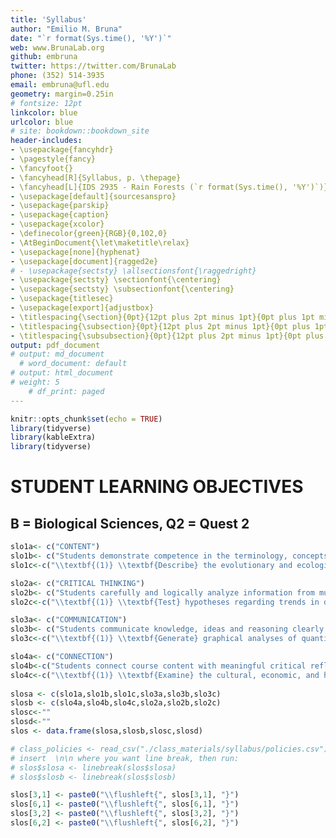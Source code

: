 ```yaml
---
title: 'Syllabus'
author: "Emilio M. Bruna"
date: "`r format(Sys.time(), '%Y')`"
web: www.BrunaLab.org
github: embruna
twitter: https://twitter.com/BrunaLab
phone: (352) 514-3935
email: embruna@ufl.edu
geometry: margin=0.25in
# fontsize: 12pt
linkcolor: blue
urlcolor: blue
# site: bookdown::bookdown_site
header-includes:
- \usepackage{fancyhdr}
- \pagestyle{fancy}
- \fancyfoot{}
- \fancyhead[R]{Syllabus, p. \thepage}
- \fancyhead[L]{IDS 2935 - Rain Forests (`r format(Sys.time(), '%Y')`)}
- \usepackage[default]{sourcesanspro}
- \usepackage{parskip}
- \usepackage{caption}
- \usepackage{xcolor}
- \definecolor{green}{RGB}{0,102,0}
- \AtBeginDocument{\let\maketitle\relax}
- \usepackage[none]{hyphenat}
- \usepackage[document]{ragged2e}
# - \usepackage{sectsty} \allsectionsfont{\raggedright}
- \usepackage{sectsty} \sectionfont{\centering}
- \usepackage{sectsty} \subsectionfont{\centering}
- \usepackage{titlesec}
- \usepackage[export]{adjustbox}
- \titlespacing{\section}{0pt}{12pt plus 2pt minus 1pt}{0pt plus 1pt minus 1pt}
- \titlespacing{\subsection}{0pt}{12pt plus 2pt minus 1pt}{0pt plus 1pt minus 1pt}
- \titlespacing{\subsubsection}{0pt}{12pt plus 2pt minus 1pt}{0pt plus 1pt minus 1pt}
output: pdf_document
# output: md_document
  # word_document: default
# output: html_document
# weight: 5
    # df_print: paged
---
```


```r
knitr::opts_chunk$set(echo = TRUE)
library(tidyverse)
library(kableExtra)
library(tidyverse)
```
\newpage

\newgeometry{left=0.5in,right=0.5in,top=0.8in,}
# STUDENT LEARNING OBJECTIVES  
## B = Biological Sciences, Q2 = Quest 2

\vspace{-0.5cm}

```r
slo1a<- c("CONTENT")
slo1b<- c("Students demonstrate competence in the terminology, concepts, theories, and methodologies used within the discipline(s)")
slo1c<-c("\\textbf{(1)} \\textbf{Describe} the evolutionary and ecological factors underlying the distribution of biodiversity in tropical rain forests. \\textit{Assessments:} In-class activities, Final Project. \\textbf{(B)}. \n\n\\textbf{(2)}  \\textbf{Distinguish} (a) the different ways humans use and alter rain forests, and (b) the social, economic, and biological consequences of these activities. \\textit{Assessments:} In-class activities, Reflective Essay, Final Project. \\textbf{(B, Q2)}  \n\n\\textbf{(3)}  \\textbf{Explain} how molecular biology, genomics, remote sensing, computational tools, and other scientific developments have advanced research on the ecology and evolution of rain forest biota. \\textit{Assessments:} In-class activities, Analytic Essay. \\textbf{(B)}. \n\n\\textbf{(4)}  \\textbf{Examine} the historical factors that have shaped cultural perceptions of rain forests. \\textit{Assessments:} In-class activities, Movie Reviews, Final project. \\textbf{(Q2)}.  \n\n\\textbf{(5)}  \\textbf{Analyze} how narratives about rain forests are reflected in different types of contemporary cultural expression. \\textit{Assessments:} In-class activities, Movie Reviews, Final project. \\textbf{(Q2)}.  \n\n\\textbf{(6)}  \\textbf{Distinguish} between the primary drivers of forest loss and how they vary geographically. \\textit{Assessments:} In-class activities, Analytic Essay. \\textbf{(B, Q2)}  \n\n\\textbf{(7)}  \\textbf{Critique} different proposed mechanisms for rain forest conservation. \\textit{Assessments:} In-class activities, Analytic Essay. \\textbf{(B, Q2)}")

slo2a<- c("CRITICAL THINKING")
slo2b<- c("Students carefully and logically analyze information from multiple perspectives and develop reasoned solutions to problems within the discipline(s).")
slo2c<-c("\\textbf{(1)} \\textbf{Test} hypotheses regarding trends in deforestation and how forest regeneration varies geographically with quantitative data on forest cover and use news stories, primary literature, and other sources to propose mechanisms responsible for the patterns observed. \\textit{Assessments:} In-class activities, Analytic Essay  \\textbf{(B, Q2)}. \n\n\\textbf{(2)} \\textbf{Analyze} qualitative data on rural-urban migration and human demographic shifts in tropical countries and assess the potential implications of the results for conservation and broader societal issues. \\textit{Assessments:} In-class activities, Analytic Essay \\textbf{(B, Q2)}. \n\n\\textbf{(3)} \\textbf{Explain} the relationship between deforestation and the global climate cycle. Compare alternative policy pathways for reducing CO2 emissions using the En-ROADS global climate simulator. \\textit{Assessments:} In-class activities, Reflective Essay \\textbf{(B, Q2)}.")

slo3a<- c("COMMUNICATION")
slo3b<- c("Students communicate knowledge, ideas and reasoning clearly and effectively in written and oral forms appropriate to the discipline(s)")
slo3c<-c("\\textbf{(1)} \\textbf{Generate} graphical analyses of quantitative data used to study rain forest biology and conservation \\textbf{(Q2, B)}. \\textit{Assessments:} In-class activities, Analytic Essay. \n\n\\textbf{(2)} \\textbf{Compose} summaries of  research on multidisciplinary questions relevant to tropical forest biology and conservation based on logical arguments \\textbf{(Q2, B)}. \\textit{Assessments:} In-class activities, Analytic Essay, Final Project. \n\n\\textbf{(3)} \\textbf{Develop} audience-specific content and materials with which to communicate an important issue related to tropical forest biology and conservation. \\textit{Assessments:} In-class activities,  Reflective Essay, Movie Reviews, Analytic Essay, Final Project \\textbf{(Q2)}.")

slo4a<- c("CONNECTION")
slo4b<-c("Students connect course content with meaningful critical reflection on their intellectual, personal, and professional development at UF and beyond.")
slo4c<-c("\\textbf{(1)} \\textbf{Examine} the cultural, economic, and historical experiences of people in rain forest countries, how this compares with our preconceived notions of the same, and the consequences of this disparity for our scientific understanding of rain forests and their conservation. \\textit{Assessments:} In-class activities, Movie Reviews, Final Project  \\textbf{(Q2)}. \n\n\\textbf{(2)} \\textbf{Assess} the feedbacks between (a) the actions of individuals, governments, and the private sector, (b) global economic, social, and political conditions, and (c) the status rain forests and the global climate cycle. \\textit{Assessments:} In-class activities, Reflective Essay, Analytic Essay \\textbf{(Q2)}. \n\n\\textbf{(3)} \\textbf{Appraise} the ubiquity of tropical forest products in daily life, the role and impact of the global commodity chains that make this possible, and the consequences of consumer behavior for forest conservation and socioeconomic sustainability. \\textit{Assessments:} In-class activities, Final Project \\textbf{(Q2)}. \n\n\\textbf{(4)} \\textbf{Analyze} the local, regional, and global ecosystem services provided by tropical rain forests, how these vary geographically, and some of the cultural and ecological factors responsible for these differences. \\textit{Assessments:} In-class activities, Reflective Essay, Analytic Essay, Final Project \\textbf{(Q2)}. \n\n\n\n")
  
slosa <- c(slo1a,slo1b,slo1c,slo3a,slo3b,slo3c)
slosb <- c(slo4a,slo4b,slo4c,slo2a,slo2b,slo2c)
slosc<-""
slosd<-""
slos <- data.frame(slosa,slosb,slosc,slosd)

# class_policies <- read_csv("./class_materials/syllabus/policies.csv")
# insert  \n\n where you want line break, then run: 
# slos$slosa <- linebreak(slos$slosa)
# slos$slosb <- linebreak(slos$slosb)

slos[3,1] <- paste0("\\flushleft{", slos[3,1], "}")
slos[6,1] <- paste0("\\flushleft{", slos[6,1], "}")
slos[3,2] <- paste0("\\flushleft{", slos[3,2], "}")
slos[6,2] <- paste0("\\flushleft{", slos[6,2], "}")
```



<!-- ```{r, echo=FALSE, out.width="10%"} -->
<!-- knitr::include_graphics("logo.png") -->
<!-- ``` -->

<!-- \begin{minipage}[t]{0.05\textwidth} -->
<!-- COL 1 \\ -->
<!-- \end{minipage} -->
<!-- \begin{minipage}[t]{0.95\textwidth} -->
<!-- COURSE AND UNIVERSITY POLICIES\\ -->
<!-- \end{minipage} -->



<!-- ```{r slos2, echo=FALSE,message = FALSE,warning=FALSE,fig.pos='H'} -->
<!-- slos %>% select(-slosc) %>%  -->
<!-- kable( -->
<!--       # digits = 2, -->
<!--       align="cc", -->
<!--       format="latex", -->
<!--       row.names = FALSE, -->
<!--       escape= F, -->
<!--       booktabs=T, -->
<!--       linesep = "", -->
<!--       # caption="Student Learning Objectives", -->
<!--       col.names = NULL -->
<!--       ) %>%  -->
<!--   kable_styling(latex_options = "HOLD_position") %>%  -->
<!--    kable_classic_2(full_width = F, -->
<!--                 # latex_options="scale_down", -->
<!--                 font_size = 10, -->
<!--                 position = "center") %>%  -->
<!--  column_spec(1, width = "25em") %>%  -->
<!-- column_spec(2, width = "25em", color = "black", background="white") %>%  -->
<!-- row_spec(c(1,4),bold=T, color = "white", background="green") %>%  -->
<!-- row_spec(c(2,5),italic =T, bold=T)   -->

<!-- # https://stackoverflow.com/questions/50118394/selecting-and-colouring-single-table-cells-with-kableextra-in-r-markdown-cell-sp -->
<!-- ``` -->


<!-- \begin{minipage}[t]{0.05\textwidth} -->
<!-- COL 1 \\ -->
<!-- \end{minipage} -->
<!-- \begin{minipage}[t]{0.95\textwidth} -->
<!-- COURSE AND UNIVERSITY POLICIES\\ -->
<!-- \end{minipage} -->

\begin{minipage}[t]{0.49\textwidth}
```r


# left[4,1] <- paste0("\\flushleft{", left[4,1], "}")
# left[8,1] <- paste0("\\flushleft{", left[8,1], "}")

left<-slos %>% select(slosc,slosa,slosd)  
kable(
  left,# digits = 2,
      align="c",
      format="latex",
      row.names = FALSE,
      bottomrule = F,
      escape= F,
      booktabs=T,
      linesep = "",
      # caption="Student Learning Objectives",
      col.names = NULL
      ) %>% 
  kable_styling(latex_options = "HOLD_position") %>% 
   kable_classic_2(full_width = F,
                # latex_options="scale_down",
                font_size = 10,
                position = "left") %>%
  column_spec(1, width = "0em") %>% 
  column_spec(2, width = "25em") %>% 
column_spec(3, width = "0em") %>% 
row_spec(c(1,4),bold=T, color = "white", background="green") %>% 
row_spec(c(1), background="green") %>%
row_spec(c(2,5),italic =T, bold=T)  %>% 
  sub("\\\\toprule", "", .) %>% # Removes top line
sub("\\\\bottomrule", "", .) # remove bottom line 

# https://stackoverflow.com/questions/50118394/selecting-and-colouring-single-table-cells-with-kableextra-in-r-markdown-cell-sp

```
\end{minipage}
\begin{minipage}[t]{0.49\textwidth}

```r

right<-slos %>% select(slosc,slosb,slosd) 
kable(right,
      # digits = 2,
      align="c",
      format="latex",
      bottomrule = F,
      row.names = FALSE,
      escape= F,
      booktabs=T,
      linesep = "",
      # caption="Student Learning Objectives",
      col.names = NULL
      ) %>% 
  kable_styling(latex_options = "HOLD_position") %>% 
   kable_classic_2(full_width = F,
                # latex_options="scale_down",
                font_size = 10,
                position = "left") %>% 
column_spec(1, width = "0em") %>% 
column_spec(2, width = "25em") %>% 
  column_spec(3, width = "0em") %>% 
# column_spec(2, width = "25em", color = "black", background="white") %>% 
  row_spec(c(1), background="green") %>%
  row_spec(c(1,4),bold=T, color = "white", background="green") %>% 
  row_spec(c(1), background="green") %>%
  # column_spec(2, background="green") %>%
row_spec(c(2,5),italic =T, bold=T)  %>% 
  sub("\\\\toprule", "", .) %>% # Removes top line
sub("\\\\bottomrule", "", .) # remove bottom line 

# https://stackoverflow.com/questions/50118394/selecting-and-colouring-single-table-cells-with-kableextra-in-r-markdown-cell-sp
```

\end{minipage}
\restoregeometry
<!-- \newpage -->
<!-- ![](.\gibbon.jpeg){#id .class width=20% height=20%} -->



<!-- ```{r table2, echo=FALSE,message = FALSE,warning=FALSE} -->
<!-- policy <- c("Students Requiring Accommodation") -->
<!-- text <- c( -->
<!--   "Students with disabilities or learning barriers that would like to request academic accommodations should connect with the Disability Resource Center by visiting \\url{https://disability.ufl.edu/students/get-started/}. Please share your letter with me and discuss access needs as early as possible in the semester so that I can do whatever is necessary to ensure your participation and learning.") -->
<!-- class_policies <- data.frame(policy, text) -->
<!-- # class_policies <- read_csv("./class_materials/syllabus/policies.csv") -->

<!-- kable(class_policies, -->
<!--       # digits = 2, -->
<!--       align="cl", -->
<!--       format="latex", -->
<!--       row.names = FALSE, -->
<!--       escape= F, -->
<!--       booktabs=T, -->
<!--       linesep = "", -->
<!--       col.names = NULL -->
<!--       # caption="Graded Coursework" -->
<!--       ) %>%  -->
<!--    kable_classic_2(full_width = F, -->
<!--                 # latex_options="scale_down", -->
<!--                 font_size = 10, -->
<!--                 position = "left") %>%  -->
<!--   column_spec(1, width = "7em", color = "white", background="gray") %>%  -->
<!--   column_spec(2, width = "45em", color = "black", background="white") %>%  -->
<!--   sub("\\\\toprule", "", .) %>% # Removes top line -->
<!--   sub("\\\\bottomrule", "", .) # remove bottom line -->
<!-- ``` -->
<!-- ---  -->

<!-- ```{r table3, echo=FALSE,message = FALSE,warning=FALSE} -->

<!-- policy <- c("Students Requiring Accommodation") -->
<!-- text <- c( -->
<!--   "Students with disabilities or learning barriers that would like to request academic accommodations should connect with the Disability Resource Center by visiting \\url{https://disability.ufl.edu/students/get-started/}. Please share your letter with me and discuss access needs as early as possible in the semester so that I can do whatever is necessary to ensure your participation and learning.") -->
<!-- class_policies <- data.frame(policy, text) -->
<!-- # class_policies <- read_csv("./class_materials/syllabus/policies.csv") -->

<!-- kable(class_policies, -->
<!--       # digits = 2, -->
<!--       align="cl", -->
<!--       format="latex", -->
<!--       row.names = FALSE, -->
<!--       escape= F, -->
<!--       booktabs=T, -->
<!--       linesep = "", -->
<!--       col.names = NULL -->
<!--       # caption="Graded Coursework" -->
<!--       ) %>%  -->
<!--    kable_classic_2(full_width = F, -->
<!--                 # latex_options="scale_down", -->
<!--                 font_size = 10, -->
<!--                 position = "left") %>%  -->
<!--   column_spec(1, width = "7em", color = "white", background="gray") %>%  -->
<!--   column_spec(2, width = "45em", color = "black", background="white") %>%  -->
<!--   sub("\\\\toprule", "", .) %>% # Removes top line -->
<!--   sub("\\\\bottomrule", "", .) # remove bottom line -->
<!-- ``` -->
